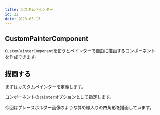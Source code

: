 ```yaml
---
title: カスタムペインター
id: 22
date: 2023-05-13
---
```



## CustomPainterComponent

`CustomPainterComponent`を使うとペインターで自由に描画するコンポーネントを作成できます。

<DocLink document="https://docs.flame-engine.org/latest/flame/components.html#custompaintercomponent" />
<DocLink reference="https://pub.dev/documentation/flame/latest/components/CustomPainterComponent-class.html" />

## 描画する

まずはカスタムペインターを定義します。

<ExampleCode file="custom_painter/game.dart" label="custom_painter1" />

コンポーネントの`painter`オプションとして指定します。

<ExampleCode file="custom_painter/game.dart" label="custom_painter2" />

今回はプレースホルダー画像のような斜め線入りの四角形を描画しています。
